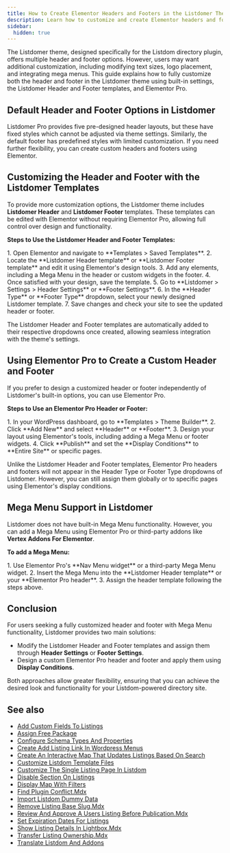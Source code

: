 ```yaml
---
title: How to Create Elementor Headers and Footers in the Listdomer Theme
description: Learn how to customize and create Elementor headers and footers in the Listdomer theme using templates or Elementor Pro.
sidebar:
  hidden: true
---
```



The Listdomer theme, designed specifically for the Listdom directory plugin, offers multiple header and footer options. However, users may want additional customization, including modifying text sizes, logo placement, and integrating mega menus. This guide explains how to fully customize both the header and footer in the Listdomer theme using built-in settings, the Listdomer Header and Footer templates, and Elementor Pro.

## Default Header and Footer Options in Listdomer

Listdomer Pro provides five pre-designed header layouts, but these have fixed styles which cannot be adjusted via theme settings. Similarly, the default footer has predefined styles with limited customization. If you need further flexibility, you can create custom headers and footers using Elementor.

## Customizing the Header and Footer with the Listdomer Templates

To provide more customization options, the Listdomer theme includes **Listdomer Header** and **Listdomer Footer** templates. These templates can be edited with Elementor without requiring Elementor Pro, allowing full control over design and functionality.

**Steps to Use the Listdomer Header and Footer Templates:**

<Steps>
1. Open Elementor and navigate to **Templates > Saved Templates**.  
2. Locate the **Listdomer Header template** or **Listdomer Footer template** and edit it using Elementor's design tools.  
3. Add any elements, including a Mega Menu in the header or custom widgets in the footer.  
4. Once satisfied with your design, save the template.  
5. Go to **Listdomer > Settings > Header Settings** or **Footer Settings**.  
6. In the **Header Type** or **Footer Type** dropdown, select your newly designed Listdomer template.  
7. Save changes and check your site to see the updated header or footer.  
</Steps>

The Listdomer Header and Footer templates are automatically added to their respective dropdowns once created, allowing seamless integration with the theme's settings.

## Using Elementor Pro to Create a Custom Header and Footer

If you prefer to design a customized header or footer independently of Listdomer's built-in options, you can use Elementor Pro.

**Steps to Use an Elementor Pro Header or Footer:**

<Steps>
1. In your WordPress dashboard, go to **Templates > Theme Builder**.  
2. Click **Add New** and select **Header** or **Footer**.  
3. Design your layout using Elementor's tools, including adding a Mega Menu or footer widgets.  
4. Click **Publish** and set the **Display Conditions** to **Entire Site** or specific pages.  
</Steps>

Unlike the Listdomer Header and Footer templates, Elementor Pro headers and footers will not appear in the Header Type or Footer Type dropdowns of Listdomer. However, you can still assign them globally or to specific pages using Elementor's display conditions.

## Mega Menu Support in Listdomer

Listdomer does not have built-in Mega Menu functionality. However, you can add a Mega Menu using Elementor Pro or third-party addons like **Vertex Addons For Elementor**.

**To add a Mega Menu:**

<Steps>
1. Use Elementor Pro's **Nav Menu widget** or a third-party Mega Menu widget.  
2. Insert the Mega Menu into the **Listdomer Header template** or your **Elementor Pro header**.  
3. Assign the header template following the steps above.  
</Steps>

## Conclusion

For users seeking a fully customized header and footer with Mega Menu functionality, Listdomer provides two main solutions:

- Modify the Listdomer Header and Footer templates and assign them through **Header Settings** or **Footer Settings**.  
- Design a custom Elementor Pro header and footer and apply them using **Display Conditions**.  

Both approaches allow greater flexibility, ensuring that you can achieve the desired look and functionality for your Listdom-powered directory site.


## See also

- [Add Custom Fields To Listings](/listdom/how-tos/add-custom-fields-to-listings/)
- [Assign Free Package](/listdom/how-tos/assign-free-package/)
- [Configure Schema Types And Properties](/listdom/how-tos/configure-schema-types-and-properties/)
- [Create Add Listing Link In Wordpress Menus](/listdom/how-tos/create-add-listing-link-in-wordpress-menus/)
- [Create An Interactive Map That Updates Listings Based On Search](/listdom/how-tos/create-an-interactive-map-that-updates-listings-based-on-search/)
- [Customize Listdom Template Files](/listdom/how-tos/customize-listdom-template-files/)
- [Customize The Single Listing Page In Listdom](/listdom/how-tos/customize-the-single-listing-page-in-listdom/)
- [Disable Section On Listings](/listdom/how-tos/disable-section-on-listings/)
- [Display Map With Filters](/listdom/how-tos/display-map-with-filters/)
- [Find Plugin Conflict.Mdx](/listdom/how-tos/find-plugin-conflict.mdx/)
- [Import Listdom Dummy Data](/listdom/how-tos/import-listdom-dummy-data/)
- [Remove Listing Base Slug.Mdx](/listdom/how-tos/remove-listing-base-slug.mdx/)
- [Review And Approve A Users Listing Before Publication.Mdx](/listdom/how-tos/review-and-approve-a-users-listing-before-publication.mdx/)
- [Set Expiration Dates For Listings](/listdom/how-tos/set-expiration-dates-for-listings/)
- [Show Listing Details In Lightbox.Mdx](/listdom/how-tos/show-listing-details-in-lightbox.mdx/)
- [Transfer Listing Ownership.Mdx](/listdom/how-tos/transfer-listing-ownership.mdx/)
- [Translate Listdom And Addons](/listdom/how-tos/translate-listdom-and-addons/)
